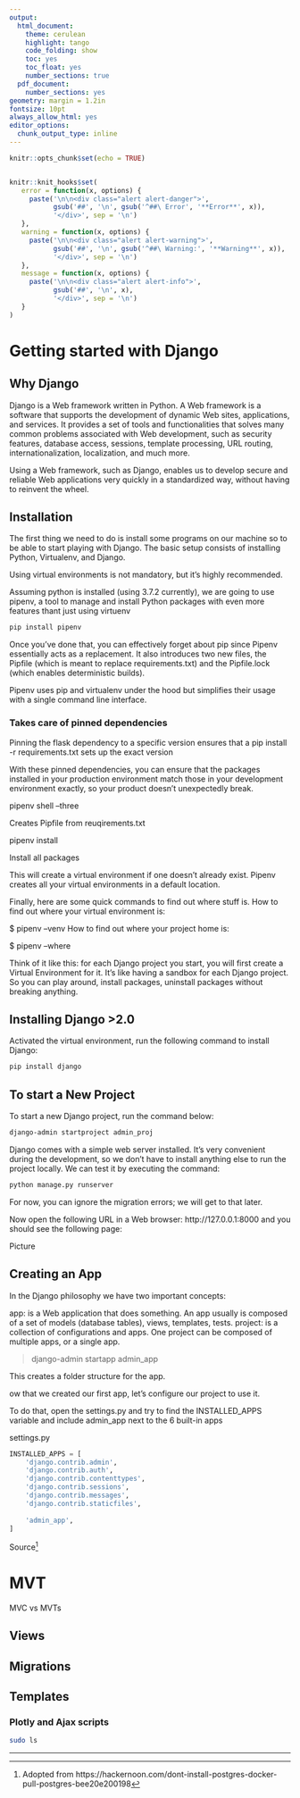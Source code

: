 ```yaml
---
output:
  html_document:
    theme: cerulean
    highlight: tango
    code_folding: show
    toc: yes
    toc_float: yes
    number_sections: true
  pdf_document:
    number_sections: yes
geometry: margin = 1.2in
fontsize: 10pt
always_allow_html: yes
editor_options: 
  chunk_output_type: inline
---
```


```r
knitr::opts_chunk$set(echo = TRUE)


knitr::knit_hooks$set(
   error = function(x, options) {
     paste('\n\n<div class="alert alert-danger">',
           gsub('##', '\n', gsub('^##\ Error', '**Error**', x)),
           '</div>', sep = '\n')
   },
   warning = function(x, options) {
     paste('\n\n<div class="alert alert-warning">',
           gsub('##', '\n', gsub('^##\ Warning:', '**Warning**', x)),
           '</div>', sep = '\n')
   },
   message = function(x, options) {
     paste('\n\n<div class="alert alert-info">',
           gsub('##', '\n', x),
           '</div>', sep = '\n')
   }
)
```


# Getting started with Django 

## Why Django

Django is a Web framework written in Python. A Web framework is a software that supports the development of dynamic Web sites, applications, and services. It provides a set of tools and functionalities that solves many common problems associated with Web development, such as security features, database access, sessions, template processing, URL routing, internationalization, localization, and much more.

Using a Web framework, such as Django, enables us to develop secure and reliable Web applications very quickly in a standardized way, without having to reinvent the wheel.

## Installation

The first thing we need to do is install some programs on our machine so to be able to start playing with Django. The basic setup consists of installing Python, Virtualenv, and Django.

Using virtual environments is not mandatory, but it’s highly recommended. 

Assuming python is installed (using 3.7.2 currently), we are going to use pipenv, a tool to manage and install Python packages with even more features thant just using virtuenv

```bash
pip install pipenv
```

Once you’ve done that, you can effectively forget about pip since Pipenv essentially acts as a replacement. It also introduces two new files, the Pipfile (which is meant to replace requirements.txt) and the Pipfile.lock (which enables deterministic builds).

Pipenv uses pip and virtualenv under the hood but simplifies their usage with a single command line interface.


### Takes care of pinned dependencies


Pinning the flask dependency to a specific version ensures that a pip install -r requirements.txt sets up the exact version

With these pinned dependencies, you can ensure that the packages installed in your production environment match those in your development environment exactly, so your product doesn’t unexpectedly break.



pipenv shell --three

Creates Pipfile from reuqirements.txt

pipenv install

Install all packages



This will create a virtual environment if one doesn’t already exist. Pipenv creates all your virtual environments in a default location. 

Finally, here are some quick commands to find out where stuff is. How to find out where your virtual environment is:

$ pipenv --venv
How to find out where your project home is:

$ pipenv --where







Think of it like this: for each Django project you start, you will first create a Virtual Environment for it. It’s like having a sandbox for each Django project. So you can play around, install packages, uninstall packages without breaking anything.

## Installing Django >2.0

Activated the virtual environment, run the following command to install Django:

```bash
pip install django
```

## To start a New Project

To start a new Django project, run the command below:

```bash
django-admin startproject admin_proj
```

Django comes with a simple web server installed. It’s very convenient during the development, so we don’t have to install anything else to run the project locally. We can test it by executing the command:

```bash
python manage.py runserver
```


For now, you can ignore the migration errors; we will get to that later.

Now open the following URL in a Web browser: http://127.0.0.1:8000 and you should see the following page:

Picture

## Creating an App
        
In the Django philosophy we have two important concepts:

app: is a Web application that does something. An app usually is composed of a set of models (database tables), views, templates, tests.
project: is a collection of configurations and apps. One project can be composed of multiple apps, or a single app.


>django-admin startapp admin_app

This creates a folder structure for the app.



ow that we created our first app, let’s configure our project to use it.

To do that, open the settings.py and try to find the INSTALLED_APPS variable and include admin_app next to the 6 built-in apps

settings.py

```python
INSTALLED_APPS = [
    'django.contrib.admin',
    'django.contrib.auth',
    'django.contrib.contenttypes',
    'django.contrib.sessions',
    'django.contrib.messages',
    'django.contrib.staticfiles',
    
    'admin_app',
]
```

Source[^1]

# MVT

MVC vs MVTs

## Views

## Migrations

## Templates


### Plotly and Ajax scripts



```bash
sudo ls
```






***
[^1]: Adopted from https://hackernoon.com/dont-install-postgres-docker-pull-postgres-bee20e200198